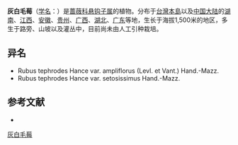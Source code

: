 {{Speciesbox
| name = 灰白毛莓
| status = 
| status_system = 
| image =
| genus = Rubus
| species = tephrodes
| authority = Hance
| subdivision_ranks =[[变种|变种]]
| subdivision =
* 灰白毛莓 ''R. t.'' var. ''tephrodes''
* [[无腺灰白毛莓|无腺灰白毛莓]] ''R. t.'' var. ''ampliflorus''
* [[长腺灰白毛莓|长腺灰白毛莓]] ''R. t.'' var. ''setsissimus''
}}

'''灰白毛莓'''（[[学名|学名]]：{{lang|la|''Rubus tephrodes''}}）是[[蔷薇科|蔷薇科]][[悬钩子属|悬钩子属]]的植物。分布于[[台灣島|台灣本島]]以及[[中国大陆|中国大陆]]的[[湖南|湖南]]、[[江西|江西]]、[[安徽|安徽]]、[[贵州|贵州]]、[[广西|广西]]、[[湖北|湖北]]、[[广东|广东]]等地，生长于海拔1,500米的地区，多生于路旁、山坡以及灌丛中，目前尚未由人工引种栽培。

== 异名 ==
* Rubus tephrodes Hance var. ampliflorus (Levl. et Vant.) Hand.-Mazz.
* Rubus tephrodes Hance var. setosissimus Hand.-Mazz.

== 参考文献 ==
<div class="references-small">
* {{cite web| url =http://www.bioinfo.cn/db05/KmzwSpecies.php?action=view&id=19503| title =灰白毛莓（原变种）| work =《中国高等植物数据库全库》| publisher =中国科学院微生物研究所| author =昆明植物研究所| accessdate =2009-02-25| deadurl =yes| archiveurl =https://web.archive.org/web/20160305032535/http://www.bioinfo.cn/db05/KmzwSpecies.php?action=view&id=19503| archivedate =2016-03-05}}
</div>
{{Taxonbar|from=Q15230656}}

[[Category:悬钩子属|灰白毛莓]]


{{植物小作品}}